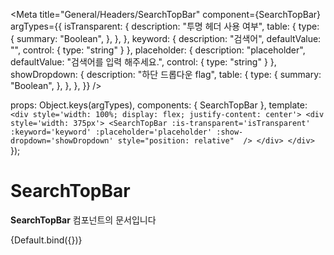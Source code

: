
<Meta
  title="General/Headers/SearchTopBar"
  component={SearchTopBar}
  argTypes={{
    isTransparent: {
      description: "투명 헤더 사용 여부",
      table: {
        type: {
          summary: "Boolean",
        },
      },
    },
    keyword: {
      description: "검색어",
      defaultValue: "",
      control: { type: "string" }
    },
    placeholder: {
      description: "placeholder",
      defaultValue: "검색어를 입력 해주세요.",
      control: { type: "string" }
    },
    showDropdown: {
      description: "하단 드롭다운 flag",
      table: {
        type: {
          summary: "Boolean",
        },
      },
    },
  }}
/>

  props: Object.keys(argTypes),
  components: { SearchTopBar },
  template: `
    <div style='width: 100%; display: flex; justify-content: center'>
    <div style='width: 375px'>
      <SearchTopBar :is-transparent='isTransparent' :keyword='keyword' :placeholder='placeholder'
              :show-dropdown='showDropdown' style="position: relative"  />
    </div>
    </div>
  `
});

# SearchTopBar

**SearchTopBar** 컴포넌트의 문서입니다

<Story name="Default" height="100px">
	{Default.bind({})}
</Story>

<ArgsTable story="Default" />